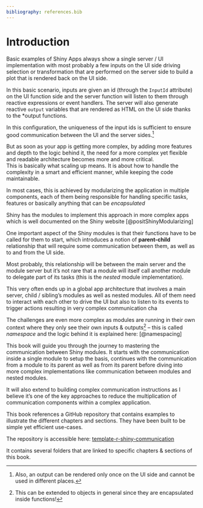 ```yaml
---
bibliography: references.bib
---
```


# Introduction {.unnumbered}

Basic examples of Shiny Apps always show a single server / UI implementation with most probably a few inputs on the UI side driving selection or transformation that are performed on the server side to build a plot that is rendered back on the UI side.

In this basic scenario, inputs are given an id (through the `InputId` attribute) on the UI function side and the server function will listen to them through reactive expressions or event handlers. The server will also generate reactive `output` variables that are rendered as HTML on the UI side thanks to the \*output functions.

In this configuration, the uniqueness of the input ids is sufficient to ensure good communication between the UI and the server sides.[^introduction-1]

[^introduction-1]: Also, an output can be rendered only once on the UI side and cannot be used in different places.

But as soon as your app is getting more complex, by adding more features and depth to the logic behind it, the need for a more complex yet flexible and readable architecture becomes more and more critical.\
This is basically what scaling up means. It is about how to handle the complexity in a smart and efficient manner, while keeping the code maintainable.

In most cases, this is achieved by modularizing the application in multiple components, each of them being responsible for handling specific tasks, features or basically anything that can be *encapsulated*

Shiny has the modules to implement this approach in more complex apps which is well documented on the Shiny website [@positShinyModularizing]

One important aspect of the Shiny modules is that their functions have to be called for them to start, which introduces a notion of **parent-child** relationship that will require some communication between them, as well as to and from the UI side.

Most probably, this relationship will be between the main server and the module server but it's not rare that a module will itself call another module to delegate part of its tasks (this is the *nested* module implementation).

This very often ends up in a global app architecture that involves a main server, child / sibling's modules as well as nested modules. All of them need to interact with each other to drive the UI but also to listen to its events to trigger actions resulting in very complex communication cha

The challenges are even more complex as modules are running in their own context where they only see their own inputs & outputs[^introduction-2] – this is called *namespace* and the logic behind it is explained here: [@namespacing]

[^introduction-2]: This can be extended to objects in general since they are encapsulated inside functions!

This book will guide you through the journey to mastering the communication between Shiny modules. It starts with the communication inside a single module to setup the basis, continues with the communication from a module to its parent as well as from its parent before diving into more complex implementations like communication between modules and nested modules.

It will also extend to building complex communication instructions as I believe it's one of the key approaches to reduce the multiplication of communication components within a complex application.

::: callout-tip
This book references a GitHub repository that contains examples to illustrate the different chapters and sections. They have been built to be simple yet efficient use-cases.

The repository is accessible here: [template-r-shiny-communication](https://github.com/thekangaroofactory/template-r-shiny-communication)

It contains several folders that are linked to specific chapters & sections of this book.
:::
